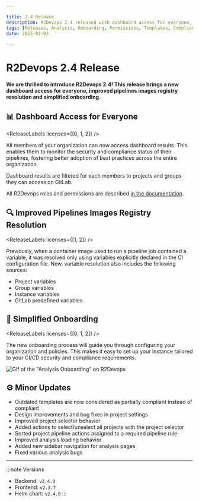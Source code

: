 ```yaml
---

title: 2.4 Release
description: R2Devops 2.4 released with dashboard access for everyone, improved pipelines images registry resolution and a simplified onboarding.
tags: [Releases, Analysis, Onboarding, Permissions, Templates, Compliance, Roles]
date: 2025-01-03

---
```


# R2Devops 2.4 Release


**We are thrilled to introduce R2Devops 2.4! This release brings a new dashboard access for everyone, improved pipelines images registry resolution and simplified onboarding.**

<!-- truncate -->

## 📊 Dashboard Access for Everyone

<ReleaseLabels licenses={[0, 1, 2]} />

All members of your organization can now access dashboard results. This enables them to monitor the security and compliance status of their pipelines, fostering better adoption of best practices across the entire organization.

Dashboard results are filtered for each members to projects and groups they can access on GitLab.

All R2Devops roles and permissions are described [in the documentation](/docs/use/roles_permissions).

## 🔍 Improved Pipelines Images Registry Resolution

<ReleaseLabels licenses={[1, 2]} />

Previously, when a container image used to run a pipeline job contained a variable, it was resolved only using variables explicitly declared in the CI configuration file. Now, variable resolution also includes the following sources:

- Project variables
- Group variables
- Instance variables
- GitLab predefined variables

## 🚀 Simplified Onboarding

<ReleaseLabels licenses={[0, 1, 2]} />

The new onboarding process will guide you through configuring your organization and policies. This makes it easy to set up your instance tailored to your CI/CD security and compliance requirements.

![Gif of the "Analysis Onboarding" on R2Devops](./onboarding.gif)

## ⚙️ Minor Updates

- Outdated templates are now considered as partially compliant instead of compliant
- Design improvements and bug fixes in project settings
- Improved project selector behavior
- Added actions to select/unselect all projects with the project selector
- Sorted project pipeline actions assigned to a required pipeline rule
- Improved analysis loading behavior
- Added new sidebar navigation for analysis pages
- Fixed various analysis bugs

<ReleaseBottomButton />

---

:::note Versions
- Backend: `v2.4.0`
- Frontend: `v2.3.7`
- Helm chart: `v2.4.0`
:::
